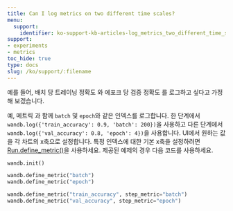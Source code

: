 ```yaml
---
title: Can I log metrics on two different time scales?
menu:
  support:
    identifier: ko-support-kb-articles-log_metrics_two_different_time_scales_example_log_training
support:
- experiments
- metrics
toc_hide: true
type: docs
slug: /ko/support/:filename
---
```


예를 들어, 배치 당 트레이닝 정확도 와 에포크 당 검증 정확도 를 로그하고 싶다고 가정해 보겠습니다.

예, 메트릭 과 함께 `batch` 및 `epoch`와 같은 인덱스를 로그합니다. 한 단계에서 `wandb.log({'train_accuracy': 0.9, 'batch': 200})`을 사용하고 다른 단계에서 `wandb.log({'val_accuracy': 0.8, 'epoch': 4})`을 사용합니다. UI에서 원하는 값을 각 차트의 x축으로 설정합니다. 특정 인덱스에 대한 기본 x축을 설정하려면 [Run.define_metric()](/ko/ref/python/run#define_metric)을 사용하세요. 제공된 예제의 경우 다음 코드를 사용하세요.

```python
wandb.init()

wandb.define_metric("batch")
wandb.define_metric("epoch")

wandb.define_metric("train_accuracy", step_metric="batch")
wandb.define_metric("val_accuracy", step_metric="epoch")
```
